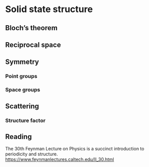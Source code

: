 Solid state structure
=====================

## Bloch's theorem

## Reciprocal space

## Symmetry

### Point groups

### Space groups

## Scattering

### Structure factor

## Reading

The 30th Feynman Lecture on Physics is a succinct introduction to periodicity
and structure. <https://www.feynmanlectures.caltech.edu/II_30.html>
